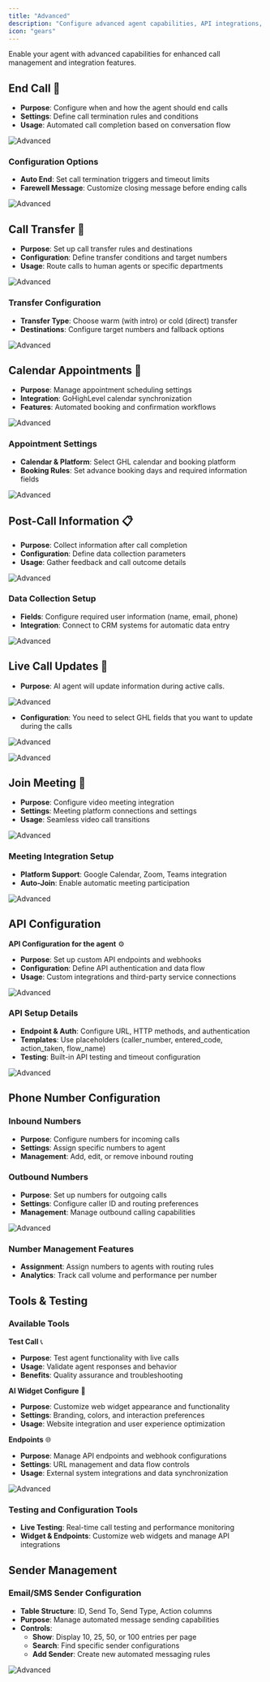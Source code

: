 ```yaml
---
title: "Advanced"
description: "Configure advanced agent capabilities, API integrations, phone number management, and testing tools. This section provides expert-level controls for enhanced agent functionality"
icon: "gears"
---
```


Enable your agent with advanced capabilities for enhanced call management and integration features.

## End Call 🔴
- **Purpose**: Configure when and how the agent should end calls
- **Settings**: Define call termination rules and conditions
- **Usage**: Automated call completion based on conversation flow

![Advanced](/images/ai/manage/advance/end-call.png)

### Configuration Options
- **Auto End**: Set call termination triggers and timeout limits
- **Farewell Message**: Customize closing message before ending calls

![Advanced](/images/ai/manage/advance/end-call2.png)

##  Call Transfer 🔄
- **Purpose**: Set up call transfer rules and destinations
- **Configuration**: Define transfer conditions and target numbers
- **Usage**: Route calls to human agents or specific departments

![Advanced](/images/ai/manage/advance/call-transfer.png)


### Transfer Configuration
- **Transfer Type**: Choose warm (with intro) or cold (direct) transfer
- **Destinations**: Configure target numbers and fallback options

![Advanced](/images/ai/manage/advance/call-transfer2.png)

## Calendar Appointments 📅
- **Purpose**: Manage appointment scheduling settings
- **Integration**: GoHighLevel calendar synchronization
- **Features**: Automated booking and confirmation workflows

![Advanced](/images/ai/manage/advance/calender.png)

### Appointment Settings
- **Calendar & Platform**: Select GHL calendar and booking platform
- **Booking Rules**: Set advance booking days and required information fields

![Advanced](/images/ai/manage/advance/calender-2.png)

## Post-Call Information 📋
- **Purpose**: Collect information after call completion
- **Configuration**: Define data collection parameters
- **Usage**: Gather feedback and call outcome details

![Advanced](/images/ai/manage/advance/post-calll.png)

### Data Collection Setup
- **Fields**: Configure required user information (name, email, phone)
- **Integration**: Connect to CRM systems for automatic data entry

![Advanced](/images/ai/manage/advance/post-call.png)

## Live Call Updates 📝
- **Purpose**: AI agent will update information during active calls.

![Advanced](/images/ai/manage/advance/live-call.png)

- **Configuration**: You need to select GHL fields that you want to update during the calls

![Advanced](/images/ai/manage/advance/update-info-2.png)

![Advanced](/images/ai/manage/advance/update-info-3.png)

## Join Meeting 🎥
- **Purpose**: Configure video meeting integration
- **Settings**: Meeting platform connections and settings
- **Usage**: Seamless video call transitions

![Advanced](/images/ai/manage/advance/join-meeting.png)

### Meeting Integration Setup
- **Platform Support**: Google Calendar, Zoom, Teams integration
- **Auto-Join**: Enable automatic meeting participation

![Advanced](/images/ai/manage/advance/join-2.png)

## API Configuration

**API Configuration for the agent** ⚙️
- **Purpose**: Set up custom API endpoints and webhooks
- **Configuration**: Define API authentication and data flow
- **Usage**: Custom integrations and third-party service connections

![Advanced](/images/ai/manage/advance/api-configration.png)

### API Setup Details
- **Endpoint & Auth**: Configure URL, HTTP methods, and authentication
- **Templates**: Use placeholders (caller_number, entered_code, action_taken, flow_name)
- **Testing**: Built-in API testing and timeout configuration

![Advanced](/images/ai/manage/advance/api-configration2.png)

## Phone Number Configuration

### Inbound Numbers
- **Purpose**: Configure numbers for incoming calls
- **Settings**: Assign specific numbers to agent
- **Management**: Add, edit, or remove inbound routing


### Outbound Numbers  
- **Purpose**: Set up numbers for outgoing calls
- **Settings**: Configure caller ID and routing preferences
- **Management**: Manage outbound calling capabilities

![Advanced](/images/ai/phone-number.png)

### Number Management Features
- **Assignment**: Assign numbers to agents with routing rules
- **Analytics**: Track call volume and performance per number

## Tools & Testing

### Available Tools

**Test Call** 📞
- **Purpose**: Test agent functionality with live calls
- **Usage**: Validate agent responses and behavior
- **Benefits**: Quality assurance and troubleshooting



**AI Widget Configure** 🧩
- **Purpose**: Customize web widget appearance and functionality
- **Settings**: Branding, colors, and interaction preferences
- **Usage**: Website integration and user experience optimization


**Endpoints** 🌐
- **Purpose**: Manage API endpoints and webhook configurations
- **Settings**: URL management and data flow controls
- **Usage**: External system integrations and data synchronization

![Advanced](/images/ai/tools-testing.png)

### Testing and Configuration Tools
- **Live Testing**: Real-time call testing and performance monitoring
- **Widget & Endpoints**: Customize web widgets and manage API integrations

## Sender Management

### Email/SMS Sender Configuration
- **Table Structure**: ID, Send To, Send Type, Action columns
- **Purpose**: Manage automated message sending capabilities
- **Controls**: 
  - **Show**: Display 10, 25, 50, or 100 entries per page
  - **Search**: Find specific sender configurations
  - **Add Sender**: Create new automated messaging rules

![Advanced](/images/ai/sender-managment.png)


